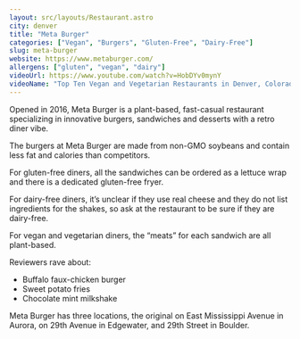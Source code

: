```yaml
---
layout: src/layouts/Restaurant.astro
city: denver
title: "Meta Burger"
categories: ["Vegan", "Burgers", "Gluten-Free", "Dairy-Free"]
slug: meta-burger
website: https://www.metaburger.com/
allergens: ["gluten", "vegan", "dairy"]
videoUrl: https://www.youtube.com/watch?v=HobDYv0mynY
videoName: "Top Ten Vegan and Vegetarian Restaurants in Denver, Colorado"
---
```


Opened in 2016, Meta Burger is a plant-based, fast-casual restaurant specializing in innovative burgers, sandwiches and desserts with a retro diner vibe.

The burgers at Meta Burger are made from non-GMO soybeans and contain less fat and calories than competitors.

For gluten-free diners, all the sandwiches can be ordered as a lettuce wrap and there is a dedicated gluten-free fryer.

For dairy-free diners, it’s unclear if they use real cheese and they do not list ingredients for the shakes, so ask at the restaurant to be sure if they are dairy-free.

For vegan and vegetarian diners, the “meats” for each sandwich are all plant-based.

Reviewers rave about:
* Buffalo faux-chicken burger
* Sweet potato fries
* Chocolate mint milkshake

Meta Burger has three locations, the original on East Mississippi Avenue in Aurora, on 29th Avenue in Edgewater, and 29th Street in Boulder.
